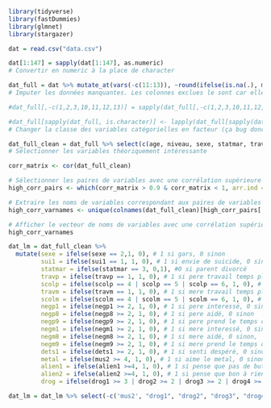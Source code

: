 ```r
library(tidyverse)
library(fastDummies)
library(glmnet)
library(stargazer)
```


```r
dat = read.csv("data.csv")

dat[1:147] = sapply(dat[1:147], as.numeric)
# Convertir en numeric à la place de character

dat_full = dat %>% mutate_at(vars(-c(11:13)), ~round(ifelse(is.na(.), mean(., na.rm = TRUE), .), 0))
# Imputer les données manquantes. Les colonnes exclues le sont car elles sont largement composé de NA et ça serait une mauvaise idée de les imputer

#dat_full[,-c(1,2,3,10,11,12,13)] = sapply(dat_full[,-c(1,2,3,10,11,12,13)], as.factor)

#dat_full[sapply(dat_full, is.character)] <- lapply(dat_full[sapply(dat_full, is.character)], as.factor)
# Changer la classe des variables catégorielles en facteur (ça bug donc en 2 fonctions)
```

```r
dat_full_clean = dat_full %>% select(c(age, niveau, sexe, statmar, travp, scolp, travm, scolm, negp1, negp8, negp9, negm1, negm8, negm9, dets1, mus2, mushr, alien1, alien2, sui1, drog1, drog2, drog3, drog4))
# Sélectionner les variables théoriquement intéressante
```

```r
corr_matrix <- cor(dat_full_clean)

# Sélectionner les paires de variables avec une corrélation supérieure à 0,9
high_corr_pairs <- which(corr_matrix > 0.9 & corr_matrix < 1, arr.ind = TRUE)

# Extraire les noms de variables correspondant aux paires de variables sélectionnées
high_corr_varnames <- unique(colnames(dat_full_clean)[high_corr_pairs[,2]])

# Afficher le vecteur de noms de variables avec une corrélation supérieure à 0,9
high_corr_varnames
```


```r
dat_lm = dat_full_clean %>% 
  mutate(sexe = ifelse(sexe == 2,1, 0), # 1 si gars, 0 sinon
         sui1 = ifelse(sui1 == 1, 1, 0), # 1 si envie de suicide, 0 sinon
         statmar = ifelse(statmar == 3, 0,1), #0 si parent divorcé
         travp = ifelse(travp == 1, 1, 0), # 1 si pere travail temps plein, 0 sinon
         scolp = ifelse(scolp == 4 | scolp == 5 | scolp == 6, 1, 0), # 1 si pere plus que sec 5, 0 sinon
         travm = ifelse(travm == 1, 1, 0), # 1 si mere travail temps plein, 0 sinon
         scolm = ifelse(scolm == 4 | scolm == 5 | scolm == 6, 1, 0), # 1 si mere plus que sec 5, 0 sinon
         negp1 = ifelse(negp1 >= 2, 1, 0), # 1 si pere interessé, 0 sinon
         negp8 = ifelse(negp8 >= 2, 1, 0), # 1 si pere aidé, 0 sinon
         negp9 = ifelse(negp9 >= 2, 1, 0), # 1 si pere prend le temps de discuté, 0 sinon
         negm1 = ifelse(negm1 >= 2, 1, 0), # 1 si mere interessé, 0 sinon,
         negm8 = ifelse(negm8 >= 2, 1, 0), # 1 si mere aidé, 0 sinon,
         negm9 = ifelse(negm9 >= 2, 1, 0), # 1 si mere prend le temps de discuté, 0 sinon, 
         dets1 = ifelse(dets1 >= 2, 1, 0), # 1 si senti despéré, 0 sinon
         metal = ifelse(mus2 >= 4, 1, 0), # 1 si aime le metal, 0 sinon
         alien1 = ifelse(alien1 >=4, 1, 0), # 1 si pense que pas de but à être en vie, 0 sinon
         alien2 = ifelse(alien2 >=4, 1, 0), # 1 si pense que bon à rien, 0 sinon
         drog = ifelse(drog1 >= 3 | drog2 >= 2 | drog3 >= 2 | drog4 >= 2, 1, 0)) # 1 si consomme de la drogue (pour alcool, +1 car normal de boire une fois de l'alcool), 0 sinon

dat_lm = dat_lm %>% select(-c('mus2', "drog1", "drog2", "drog3", "drog4"))
```

```r

```


